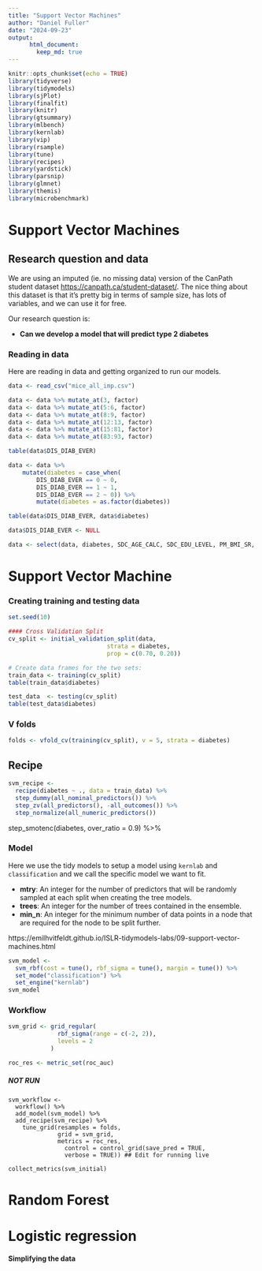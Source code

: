 ```yaml
---
title: "Support Vector Machines"
author: "Daniel Fuller"
date: "2024-09-23"
output:
      html_document:
        keep_md: true
---
```


```r
knitr::opts_chunk$set(echo = TRUE)
library(tidyverse)
library(tidymodels)
library(sjPlot)
library(finalfit)
library(knitr)
library(gtsummary)
library(mlbench)
library(kernlab)
library(vip)
library(rsample)
library(tune)
library(recipes)
library(yardstick)
library(parsnip)
library(glmnet)
library(themis)
library(microbenchmark)
```

# Support Vector Machines

## Research question and data

We are using an imputed (ie. no missing data) version of the CanPath student dataset [https://canpath.ca/student-dataset/](https://canpath.ca/student-dataset/). The nice thing about this dataset is that it's pretty big in terms of sample size, has lots of variables, and we can use it for free. 

Our research question is:  

- **Can we develop a model that will predict type 2 diabetes**

### Reading in data

Here are reading in data and getting organized to run our models. 

```r
data <- read_csv("mice_all_imp.csv")

data <- data %>% mutate_at(3, factor)
data <- data %>% mutate_at(5:6, factor)
data <- data %>% mutate_at(8:9, factor)
data <- data %>% mutate_at(12:13, factor)
data <- data %>% mutate_at(15:81, factor)
data <- data %>% mutate_at(83:93, factor)

table(data$DIS_DIAB_EVER)

data <- data %>%
	mutate(diabetes = case_when(
		DIS_DIAB_EVER == 0 ~ 0,
		DIS_DIAB_EVER == 1 ~ 1,
		DIS_DIAB_EVER == 2 ~ 0)) %>%
		mutate(diabetes = as.factor(diabetes))

table(data$DIS_DIAB_EVER, data$diabetes)

data$DIS_DIAB_EVER <- NULL
```

```r
data <- select(data, diabetes, SDC_AGE_CALC, SDC_EDU_LEVEL, PM_BMI_SR, HS_GEN_HEALTH, WRK_FULL_TIME, SMK_CIG_EVER, SDC_INCOME, PA_TOTAL_SHORT, HS_ROUTINE_VISIT_EVER, PSE_ADULT_WRK_DURATION, DIS_RESP_SLEEP_APNEA_EVER, SDC_EDU_LEVEL_AGE, SDC_GENDER)
```

# Support Vector Machine

### Creating training and testing data

```r
set.seed(10)

#### Cross Validation Split
cv_split <- initial_validation_split(data, 
                            strata = diabetes, 
                            prop = c(0.70, 0.20))

# Create data frames for the two sets:
train_data <- training(cv_split)
table(train_data$diabetes)

test_data  <- testing(cv_split)
table(test_data$diabetes)
```

### V folds

```r
folds <- vfold_cv(training(cv_split), v = 5, strata = diabetes)
```

## Recipe

```r
svm_recipe <- 
  recipe(diabetes ~ ., data = train_data) %>%
  step_dummy(all_nominal_predictors()) %>%
  step_zv(all_predictors(), -all_outcomes()) %>%
  step_normalize(all_numeric_predictors())
```

step_smotenc(diabetes, over_ratio = 0.9) %>%

### Model 

Here we use the tidy models to setup a model using `kernlab` and `classification` and we call the specific model we want to fit. 

* __mtry__: An integer for the number of predictors that will be randomly sampled at each split when creating the tree models.
* __trees__: An integer for the number of trees contained in the ensemble.
* __min_n__: An integer for the minimum number of data points in a node that are required for the node to be split further.

https://emilhvitfeldt.github.io/ISLR-tidymodels-labs/09-support-vector-machines.html


```r
svm_model <-
  svm_rbf(cost = tune(), rbf_sigma = tune(), margin = tune()) %>% 
  set_mode("classification") %>%
  set_engine("kernlab")
svm_model
```

### Workflow

```r
svm_grid <- grid_regular(
              rbf_sigma(range = c(-2, 2)),
              levels = 2  
            )

roc_res <- metric_set(roc_auc) 
```

##### NOT RUN

```{}
svm_workflow <- 
  workflow() %>% 
  add_model(svm_model) %>% 
  add_recipe(svm_recipe) %>% 
    tune_grid(resamples = folds,
              grid = svm_grid,
              metrics = roc_res,
                control = control_grid(save_pred = TRUE, 
                verbose = TRUE)) ## Edit for running live
```

```{}
collect_metrics(svm_initial)
```


# Random Forest


# Logistic regression




#### Simplifying the data

